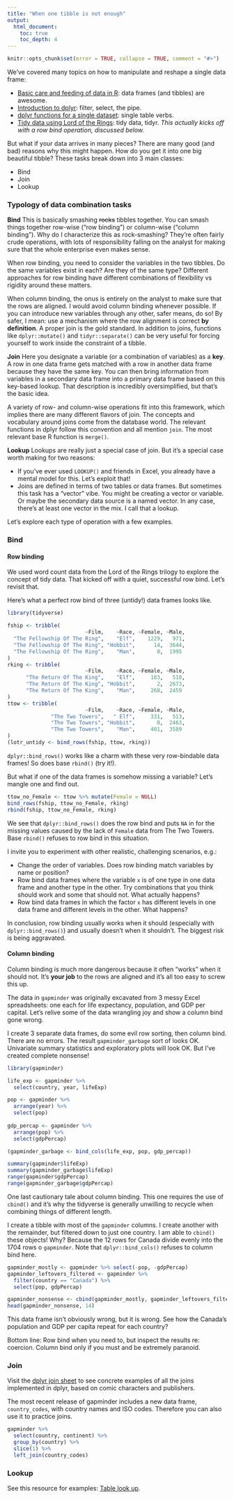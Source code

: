 ```yaml
---
title: "When one tibble is not enough"
output:
  html_document:
    toc: true
    toc_depth: 4
---
```


```r
knitr::opts_chunk$set(error = TRUE, collapse = TRUE, comment = "#>")
```

We've covered many topics on how to manipulate and reshape a single data frame:

  * [Basic care and feeding of data in R](block006_care-feeding-data.html): data frames (and tibbles) are awesome.
  * [Introduction to dplyr](block009_dplyr-intro.html): filter, select, the pipe.
  * [dplyr functions for a single dataset](block010_dplyr-end-single-table.html): single table verbs.
  * [Tidy data using Lord of the Rings](https://github.com/jennybc/lotr-tidy#readme): tidy data, tidyr. *This actually kicks off with a row bind operation, discussed below.*

But what if your data arrives in many pieces? There are many good (and bad) reasons why this might happen. How do you get it into one big beautiful tibble? These tasks break down into 3 main classes:

  * Bind
  * Join
  * Lookup

### Typology of data combination tasks

**Bind** This is basically smashing ~~rocks~~ tibbles together. You can smash things together row-wise ("row binding") or column-wise ("column binding"). Why do I characterize this as rock-smashing? They're often fairly crude operations, with lots of responsibility falling on the analyst for making sure that the whole enterprise even makes sense.

When row binding, you need to consider the variables in the two tibbles. Do the same variables exist in each? Are they of the same type? Different approaches for row binding have different combinations of flexibility vs rigidity around these matters.

When column binding, the onus is entirely on the analyst to make sure that the rows are aligned. I would avoid column binding whenever possible. If you can introduce new variables through any other, safer means, do so! By safer, I mean: use a mechanism where the row alignment is correct **by definition**. A proper join is the gold standard. In addition to joins, functions like `dplyr::mutate()` and `tidyr::separate()` can be very useful for forcing yourself to work inside the constraint of a tibble.

**Join** Here you designate a variable (or a combination of variables) as a **key**. A row in one data frame gets matched with a row in another data frame because they have the same key. You can then bring information from variables in a secondary data frame into a primary data frame based on this key-based lookup. That description is incredibly oversimplified, but that's the basic idea.

A variety of row- and column-wise operations fit into this framework, which implies there are many different flavors of join. The concepts and vocabulary around joins come from the database world. The relevant functions in dplyr follow this convention and all mention `join`. The most relevant base R function is `merge()`.

**Lookup** Lookups are really just a special case of join. But it's a special case worth making for two reasons:

  * If you've ever used `LOOKUP()` and friends in Excel, you already have a mental model for this. Let's exploit that!
  * Joins are defined in terms of two tables or data frames. But sometimes this task has a "vector" vibe. You might be creating a vector or variable. Or maybe the secondary data source is a named vector. In any case, there's at least one vector in the mix. I call that a lookup.

Let's explore each type of operation with a few examples.

### Bind

#### Row binding

We used word count data from the Lord of the Rings trilogy to explore the concept of tidy data. That kicked off with a quiet, successful row bind. Let's revisit that.

Here's what a perfect row bind of three (untidy!) data frames looks like.

```r
library(tidyverse)

fship <- tribble(
                         ~Film,    ~Race, ~Female, ~Male,
  "The Fellowship Of The Ring",    "Elf",    1229,   971,
  "The Fellowship Of The Ring", "Hobbit",      14,  3644,
  "The Fellowship Of The Ring",    "Man",       0,  1995
)
rking <- tribble(
                         ~Film,    ~Race, ~Female, ~Male,
      "The Return Of The King",    "Elf",     183,   510,
      "The Return Of The King", "Hobbit",       2,  2673,
      "The Return Of The King",    "Man",     268,  2459
)
ttow <- tribble(
                         ~Film,    ~Race, ~Female, ~Male,
              "The Two Towers",   " Elf",     331,   513,
              "The Two Towers", "Hobbit",       0,  2463,
              "The Two Towers",    "Man",     401,  3589
)
(lotr_untidy <- bind_rows(fship, ttow, rking))
```

`dplyr::bind_rows()` works like a charm with these very row-bindable data frames! So does base `rbind()` (try it!).

But what if one of the data frames is somehow missing a variable? Let's mangle one and find out.

```r
ttow_no_Female <- ttow %>% mutate(Female = NULL)
bind_rows(fship, ttow_no_Female, rking)
rbind(fship, ttow_no_Female, rking)
```

We see that `dplyr::bind_rows()` does the row bind and puts `NA` in for the missing values caused by the lack of `Female` data from The Two Towers. Base `rbind()` refuses to row bind in this situation.

I invite you to experiment with other realistic, challenging scenarios, e.g.:

  * Change the order of variables. Does row binding match variables by name or position?
  * Row bind data frames where the variable `x` is of one type in one data frame and another type in the other. Try combinations that you think should work and some that should not. What actually happens?
  * Row bind data frames in which the factor `x` has different levels in one data frame and different levels in the other. What happens?
  
In conclusion, row binding usually works when it should (especially with `dplyr::bind_rows()`) and usually doesn't when it shouldn't. The biggest risk is being aggravated.

#### Column binding

Column binding is much more dangerous because it often "works" when it should not. It's **your job** to the rows are aligned and it's all too easy to screw this up.

The data in `gapminder` was originally excavated from 3 messy Excel spreadsheets: one each for life expectancy, population, and GDP per capital. Let's relive some of the data wrangling joy and show a column bind gone wrong.

I create 3 separate data frames, do some evil row sorting, then column bind. There are no errors. The result `gapminder_garbage` sort of looks OK. Univariate summary statistics and exploratory plots will look OK. But I've created complete nonsense!

```r
library(gapminder)

life_exp <- gapminder %>%
  select(country, year, lifeExp)

pop <- gapminder %>%
  arrange(year) %>% 
  select(pop)
  
gdp_percap <- gapminder %>% 
  arrange(pop) %>% 
  select(gdpPercap)

(gapminder_garbage <- bind_cols(life_exp, pop, gdp_percap))

summary(gapminder$lifeExp)
summary(gapminder_garbage$lifeExp)
range(gapminder$gdpPercap)
range(gapminder_garbage$gdpPercap)
```

One last cautionary tale about column binding. This one requires the use of `cbind()` and it's why the tidyverse is generally unwilling to recycle when combining things of different length.

I create a tibble with most of the `gapminder` columns. I create another with the remainder, but filtered down to just one country. I am able to `cbind()` these objects! Why? Because the 12 rows for Canada divide evenly into the 1704 rows o `gapminder`. Note that `dplyr::bind_cols()` refuses to column bind here.

```r
gapminder_mostly <- gapminder %>% select(-pop, -gdpPercap)
gapminder_leftovers_filtered <- gapminder %>% 
  filter(country == "Canada") %>% 
  select(pop, gdpPercap)

gapminder_nonsense <- cbind(gapminder_mostly, gapminder_leftovers_filtered)
head(gapminder_nonsense, 14)
```

This data frame isn't obviously wrong, but it is wrong. See how the Canada's population and GDP per capita repeat for each country?

Bottom line: Row bind when you need to, but inspect the results re: coercion. Column bind only if you must and be extremely paranoid.

### Join

Visit the [dplyr join sheet](bit001_dplyr-sheet.html) to see concrete examples of all the joins implemented in dplyr, based on comic characters and publishers.

The most recent release of gapminder includes a new data frame, `country_codes`, with country names and ISO codes. Therefore you can also use it to practice joins.

```r
gapminder %>% 
  select(country, continent) %>% 
  group_by(country) %>% 
  slice(1) %>% 
  left_join(country_codes)
```

### Lookup

See this resource for examples: [Table look up](bit008_lookup.html).
